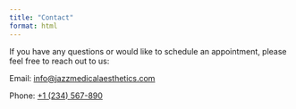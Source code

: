 ```yaml
---
title: "Contact"
format: html
---
```


If you have any questions or would like to schedule an appointment, please feel free to reach out to us:
</p>Email: <a href="mailto:info@jazzmedicalaesthetics.com">info@jazzmedicalaesthetics.com</a>
</p>Phone: <a href="tel:+1234567890">+1 (234) 567-890</a></p>